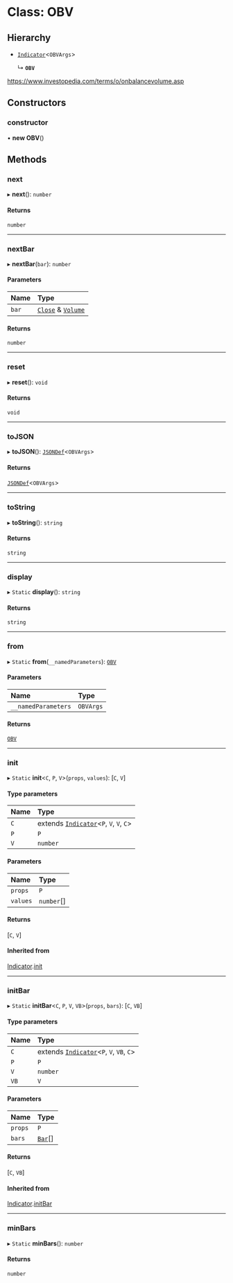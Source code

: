 # Class: OBV

## Hierarchy

- [`Indicator`](Indicator.md)<`OBVArgs`\>

  ↳ **`OBV`**

https://www.investopedia.com/terms/o/onbalancevolume.asp

## Constructors

### constructor

• **new OBV**()

## Methods

### next

▸ **next**(): `number`

#### Returns

`number`

___

### nextBar

▸ **nextBar**(`bar`): `number`

#### Parameters

| Name  | Type                                                                    |
| :---- | :---------------------------------------------------------------------- |
| `bar` | [`Close`](../interfaces/Close.md) & [`Volume`](../interfaces/Volume.md) |

#### Returns

`number`

___

### reset

▸ **reset**(): `void`

#### Returns

`void`

___

### toJSON

▸ **toJSON**(): [`JSONDef`](../modules.md#jsondef)<`OBVArgs`\>

#### Returns

[`JSONDef`](../modules.md#jsondef)<`OBVArgs`\>

___

### toString

▸ **toString**(): `string`

#### Returns

`string`

___

### display

▸ `Static` **display**(): `string`

#### Returns

`string`

___

### from

▸ `Static` **from**(`__namedParameters`): [`OBV`](OBV.md)

#### Parameters

| Name                | Type      |
| :------------------ | :-------- |
| `__namedParameters` | `OBVArgs` |

#### Returns

[`OBV`](OBV.md)

___

### init

▸ `Static` **init**<`C`, `P`, `V`\>(`props`, `values`): [`C`, `V`]

#### Type parameters

| Name | Type                                                     |
| :--- | :------------------------------------------------------- |
| `C`  | extends [`Indicator`](Indicator.md)<`P`, `V`, `V`, `C`\> |
| `P`  | `P`                                                      |
| `V`  | `number`                                                 |

#### Parameters

| Name     | Type       |
| :------- | :--------- |
| `props`  | `P`        |
| `values` | `number`[] |

#### Returns

[`C`, `V`]

#### Inherited from

[Indicator](Indicator.md).[init](Indicator.md#init)

___

### initBar

▸ `Static` **initBar**<`C`, `P`, `V`, `VB`\>(`props`, `bars`): [`C`, `VB`]

#### Type parameters

| Name | Type                                                      |
| :--- | :-------------------------------------------------------- |
| `C`  | extends [`Indicator`](Indicator.md)<`P`, `V`, `VB`, `C`\> |
| `P`  | `P`                                                       |
| `V`  | `number`                                                  |
| `VB` | `V`                                                       |

#### Parameters

| Name    | Type                         |
| :------ | :--------------------------- |
| `props` | `P`                          |
| `bars`  | [`Bar`](../modules.md#bar)[] |

#### Returns

[`C`, `VB`]

#### Inherited from

[Indicator](Indicator.md).[initBar](Indicator.md#initbar)

___

### minBars

▸ `Static` **minBars**(): `number`

#### Returns

`number`

